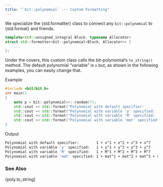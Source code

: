 ```yaml
---
title: "`bit::polynomial` --- Custom Formatting"
---
```


We specialize the {std.formatter} class to connect any `bit::polynomial` to {std.format} and friends.

```cpp
template<std::unsigned_integral Block, typename Allocator>
struct std::formatter<bit::polynomial<Block, Allocator>> {
    ...
};
```
Under the covers, this custom class calls the bit-polynomial's `to_string()` method.
The default polynomial "variable" is `x` but, as shown in the following examples, you can easily change that.

[Example]{.bt}
```cpp
#include <bit/bit.h>
int main()
{
    auto p = bit::polynomial<>::random(7);
    std::cout << std::format("Polynomial with default specifier:        {}\n", p);
    std::cout << std::format("Polynomial with variable 'y' specified:   {:y}\n", p);
    std::cout << std::format("Polynomial with variable 'M' specified:   {:M}\n", p);
    std::cout << std::format("Polynomial with variable 'mat' specified: {:mat}\n", p);
}
```

[Output]{.bt}
```bash
Polynomial with default specifier:        1 + x^1 + x^2 + x^3 + x^7
Polynomial with variable 'y' specified:   1 + y^1 + y^2 + y^3 + y^7
Polynomial with variable 'M' specified:   1 + M^1 + M^2 + M^3 + M^7
Polynomial with variable 'mat' specified: 1 + mat^1 + mat^2 + mat^3 + mat^7
```

### See Also
{poly.to_string}